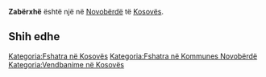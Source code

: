 {{Fshat në 
 | Emri                = Zabërxhë
 | EmriAlt                = 
 | NAME_SHORT_FORM=      
 | NAME_GENERIC=      
 | NAME_SORT_NAME_RO=      ZABERXHE
 | FULL_NAME_RO = Zabërxhë
 | FULL_NAME_ND_RO=Zaberxhe
 | SORT_NAME_RG=ZABERXHE
 | FULL_NAME_RG=Zabërxhë
 | FULL_NAME_ND_RG=Zaberxhe
 | SRP_NAME_SHORT_FORM=      
 | SRP_NAME_GENERIC=      
 | SRP_NAME_SORT_NAME_RO=      
 | SRP_FULL_NAME_RO = 
 | SRP_FULL_NAME_ND_RO=
 | SRP_SORT_NAME_RG=
 | SRP_FULL_NAME_RG=
 | SRP_FULL_NAME_ND_RG=
 | Emri (Rasa dhanore) = 
 | Figura              = 
 | Shteti              = Kosovo
 | Komuna              = Novobërdë
 | Kodi postar         = 
 | Sipërfaqja          = 

 | Popullsia           = 

 | Regj. i popullsisë  = 
 | Dend. e popullsisë  = 
 | Faqja zyrtare       = 
 <!--- Koordinatat ----> 
 | Gjerësia            = 42.991667
 | Gjatësia            = 20.929167
 | Lartësia            = 
}}
'''Zabërxhë''' është një [[]] në [[Novobërdë]] të [[Kosovës]].

<!-- == Gjeografia == -->
<!-- == Historia == -->
<!-- == Demografia == -->
== Shih edhe ==
{{Komuna Novobërdë}}
{{Kosovo-Administrata-Cung}}

[[Kategoria:Fshatra në Kosovës]]
[[Kategoria:Fshatra në Kommunes Novobërdë]]
[[Kategoria:Vendbanime në Kosovës]]